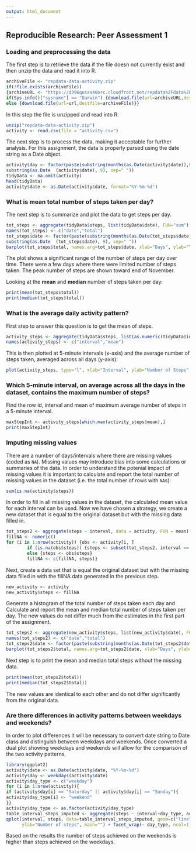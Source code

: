 ```yaml
---
output: html_document
---
```

## Reproducible Research: Peer Assessment 1
### Loading and preprocessing the data  

The first step is to retrieve the data if the file doesn not currently exist and then unzip the data and read it into R.

```r
archiveFile <- "repdata-data-activity.zip"
if(!file.exists(archiveFile)) 
{archiveURL <- "https://d396qusza40orc.cloudfront.net/repdata%2Fdata%2Factivity.zip"
if(Sys.info()["sysname"] == "Darwin") {download.file(url=archiveURL,destfile=archiveFile,method="curl")} 
else {download.file(url=url,destfile=archiveFile)}}
```

In this step the file is unzipped and read into R.  

```r
unzip("repdata-data-activity.zip")
activity <- read.csv(file = "activity.csv")
```


The next step is to process the data, making it acceptable for further analysis. For this assignment, the data is properly parsed using the date string as a Date object.   

```r
activity$day <- factor(paste(substring(months(as.Date(activity$date)),0,3),
substring(as.Date  (activity$date), 9), sep=" "))
tidyData <- na.omit(activity)
head(tidyData)
activity$date <- as.Date(activity$date, format="%Y-%m-%d") 
```
### What is mean total number of steps taken per day?  

The next step is to summarize and plot the data to get steps per day.

```r
tot_steps <- aggregate(tidyData$steps, list(tidyData$date), FUN="sum")
names(tot_steps) <- c("date","total")
tot_steps$date <- factor(paste(substring(months(as.Date(tot_steps$date)),0,3), 
substring(as.Date  (tot_steps$date), 9), sep=" "))
barplot(tot_steps$total, names.arg=tot_steps$date, xlab="Days", ylab="Total Steps", main="Total Steps Count Per Day", col="red")
```

The plot shows a significant range of the number of steps per day over time.  There were a few days where there were limited number of steps taken.  The peak number of steps are shown toward end of November. 

Looking at the **mean** and **median** number of steps taken per day: 

```r
print(mean(tot_steps$total))
print(median(tot_steps$total))
```

### What is the average daily activity pattern?  
First step to answer this question is to get the mean of steps.  

```r
activity_steps <- aggregate(tidyData$steps, list(as.numeric(tidyData$interval)), FUN="mean")
names(activity_steps) <- c("interval","mean")
```

This is then plotted at 5-minute intervals (x-axis) and the average number of steps taken, averaged across all days (y-axis):

```r
plot(activity_steps, type="l", xlab="Interval", ylab="Number of Steps", main="Daily Activity Pattern", col= "green")
```


### Which 5-minute interval, on average across all the days in the dataset, contains the maximum number of steps?

Find the row id, interval and mean of maximum average number of steps in a 5-minute interval. 

```r
maxStepInt <- activity_steps[which.max(activity_steps$mean),]
print(maxStepInt)
```

### Imputing missing values  

There are a number of days/intervals where there are missing values (coded as `NA`). Missing values may introduce bias into some calculations or summaries of the data.  In order to understand the potenial impact of missing values it is important to calculate and report the total number of missing values in the dataset (i.e. the total number of rows with `NA`s):

```r
sum(is.na(activity$steps))
```

In order to fill in all missing values in the dataset, the calculated mean value for each interval can be used.  Now we have chosen a strategy, we create a new dataset that is equal to the original dataset but with the missing data filled in.

```r
tot_steps2 <- aggregate(steps ~ interval, data = activity, FUN = mean)
fillNA <- numeric()
for (i in 1:nrow(activity)) {obs <- activity[i, ]
        if (is.na(obs$steps)) {steps <- subset(tot_steps2, interval == obs$interval)$steps} 
        else {steps <- obs$steps}
        fillNA <- c(fillNA, steps)}
```

Next, create a data set that is equal the original dataset but with the missing data filled in with the fillNA data generated in the previous step.

```r
new_activity <- activity
new_activity$steps <- fillNA
```

Generate a histogram of the total number of steps taken each day and Calculate and report the mean and median total number of steps taken per day. The new values do not differ much from the estimates in the first part of the assignment.

```r
tot_steps2 <- aggregate(new_activity$steps, list(new_activity$date), FUN="sum")
names(tot_steps2) <- c("date","total")
tot_steps2$date <- factor(paste(substring(months(as.Date(tot_steps2$date)),0,3), substring(as.Date  (tot_steps2$date), 9), sep=" "))
barplot(tot_steps2$total, names.arg=tot_steps2$date, xlab="Days", ylab="Total Steps",main="Total Steps Count Per Day (W/o Missing Data)", col="blue")
```

Next step is to print the mean and median total steps without the missing data.  

```r
print(mean(tot_steps2$total)) 
print(median(tot_steps2$total)) 
```

The new values are identical to each other and do not differ significantly from the original data.  

### Are there differences in activity patterns between weekdays and weekends?  

In order to plot differences it will be necessary to convert date string to Date class and distinguish between weekdays and weekends.  Once converted a dual plot showing weekdays and weekends will allow for the comparison of the two activity patterns.  

```r
library(ggplot2)
activity$date <- as.Date(activity$date, "%Y-%m-%d")
activity$day <- weekdays(activity$date)
activity$day_type <- c("weekday")
for (i in 1:nrow(activity)){
if (activity$day[i] == "Saturday" || activity$day[i] == "Sunday"){
activity$day_type[i] <- "weekend"
}}
activity$day_type <- as.factor(activity$day_type)
table_interval_steps_imputed <- aggregate(steps ~ interval+day_type, activity, mean)
qplot(interval, steps, data=table_interval_steps_imputed, geom=c("line"), xlab="Interval", 
      ylab="Number of steps", main="") + facet_wrap(~ day_type, ncol=1)  
```
      
Based on the results the number of steps achieved on the weekends is higher than steps achieved on the weekdays.  